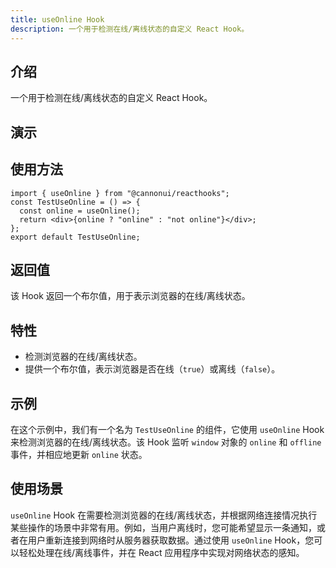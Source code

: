 ```yaml
---
title: useOnline Hook
description: 一个用于检测在线/离线状态的自定义 React Hook。
---
```



## 介绍

一个用于检测在线/离线状态的自定义 React Hook。

## 演示

<div style="margin-top: 3%;">
  <UseOnline client:only />
</div>

## 使用方法

```tsx
import { useOnline } from "@cannonui/reacthooks";
const TestUseOnline = () => {
  const online = useOnline();
  return <div>{online ? "online" : "not online"}</div>;
};
export default TestUseOnline;
```

## 返回值

该 Hook 返回一个布尔值，用于表示浏览器的在线/离线状态。

## 特性

- 检测浏览器的在线/离线状态。
- 提供一个布尔值，表示浏览器是否在线（`true`）或离线（`false`）。

## 示例

在这个示例中，我们有一个名为 `TestUseOnline` 的组件，它使用 `useOnline` Hook 来检测浏览器的在线/离线状态。该 Hook 监听 `window` 对象的 `online` 和 `offline` 事件，并相应地更新 `online` 状态。

## 使用场景

`useOnline` Hook 在需要检测浏览器的在线/离线状态，并根据网络连接情况执行某些操作的场景中非常有用。例如，当用户离线时，您可能希望显示一条通知，或者在用户重新连接到网络时从服务器获取数据。通过使用 `useOnline` Hook，您可以轻松处理在线/离线事件，并在 React 应用程序中实现对网络状态的感知。
